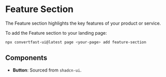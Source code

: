 # Feature Section

The Feature section highlights the key features of your product or service.

To add the Feature section to your landing page:

```bash
npx convertfast-ui@latest page <your-page> add feature-section
```

## Components

- **Button**: Sourced from `shadcn-ui`.
